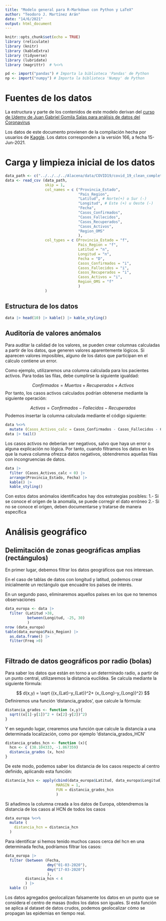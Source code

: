 ```yaml
---
title: "Modelo general para R-Markdown con Python y LaTeX"
author: "Teodoro J. Martínez Arán"
date: "14/6/2021"
output: html_document
---
```


```r
knitr::opts_chunk$set(echo = TRUE)
library (reticulate)
library (knitr)
library (kableExtra)
library (tidyverse)
library (lubridate)
library (magrittr)  # %<>%

pd <- import("pandas") # Importa la biblioteca 'Pandas' de Python
np <- import("numpy") # Importa la biblioteca 'Numpy' de Python

```

# Fuentes de los datos
La estructura y parte de los contenidos de este modelo derivan del [curso de Udemy de Juan Gabriel Gomila Salas para análisis de datos del Coronavirus](https://www.udemy.com/course/covid19-r/)

Los datos de este documento provienen de la compilación hecha por usuarios de [Kaggle](https://www.kaggle.com/imdevskp/corona-virus-report). Los datos corresponden a la versión 166, a fecha 15-Jun-2021.


# Carga y limpieza inicial de los datos

```r
data_path <- c("../../../../Alacena/data/COVID19/covid_19_clean_complete.csv")
data <- read_csv (data_path,
                  skip = 1,
                  col_names = c ("Provincia_Estado",
                                 "Pais_Region",
                                 "Latitud", # Norte(+) o Sur (-)
                                 "Longitud", # Este (+) u Oeste (-)
                                 "Fecha",
                                 "Casos_Confirmados",
                                 "Casos_Fallecidos",
                                 "Casos_Recuperados",
                                 "Casos_Activos",
                                 "Region_OMS"
                                 ),
                  col_types = c (Provincia_Estado = "f",
                                 Pais_Region = "f",
                                 Latitud = "n",
                                 Longitud = "n",
                                 Fecha = "D",
                                 Casos_Confirmados = "i",
                                 Casos_Fallecidos = "i",
                                 Casos_Recuperados = "i",
                                 Casos_Activos = "i",
                                 Region_OMS = "f"
                                 )
                  )

```
## Estructura de los datos

```r
data |> head(10) |> kable() |> kable_styling()

```
## Auditoría de valores anómalos

Para auditar la calidad de los valores, se pueden crear columnas calculadas a partir de los datos, que generen valores aparentemente lógicos. Si aparecen valores imposibles, alguno de los datos que participan en el cálculo contiene un error.

Como ejemplo, utilizaremos una columna calculada para los pacientes activos. Para todas las filas, debe cumplirse la siguiente igualdad:

$$ Confirmados = Muertos + Recuperados + Activos $$
Por tanto, los casos activos calculados podrían obtenerse mediante la siguiente operación:

$$ Activos = Confirmados - Fallecidos - Recuperados $$
Podemos insertar la columna calculada mediante el código siguiente:
```r
data %<>%
  mutate (Casos_Activos_calc = Casos_Confirmados - Casos_Fallecidos - Casos_Recuperados)
data |> tail()
```

Los casos activos no deberían ser negativos, salvo que haya un error o alguna explicación no lógica. Por tanto, cuando filtramos los datos en los que la nueva columna ofrezca datos negativos, obtendremos aquellas filas con incongruencias de datos.

```r
data |>
  filter (Casos_Activos_calc < 0) |>
  arrange(Provincia_Estado, Fecha) |>
  kable() |> 
  kable_styling()

```
Con estos datos anómalos identificados hay dos estrategias posibles:
1.- Si se conoce el origen de la anomalía, se puede corregir el dato erróneo
2.- Si no se conoce el origen, deben documentarse y tratarse de manera específica

# Análisis geográfico

## Delimitación de zonas geográficas amplias (rectángulos)

En primer lugar, debemos filtrar los datos geográficos que nos interesan.

En el caso de tablas de datos con longitud y latitud, podemos crear inicialmente un rectángulo que encuadre los países de interés.

En un segundo paso, eliminaremos aquellos países en los que no tenemos observaciones

```r
data_europa <- data |>
  filter (Latitud >38,
          between(Longitud, -25, 30)
          )
nrow (data_europa)
table(data_europa$Pais_Region) |>
  as.data.frame() |>
  filter(Freq >0)
  
```
## Filtrado de datos geográficos por radio (bolas)

Para saber los datos que están en torno a un determinado radio, a partir de un punto central, utilizaremos la distancia euclídea. Se calcula mediante la siguiente fórmula:

$$ d(x,y) = \sqrt {(x_{Lat}-y_{Lat})^2+ (x_{Long}-y_{Long})^2} $$
Definiremos una función 'distancia_grados', que calcule la fórmula:
```r
distancia_grados <- function (x,y){
  sqrt((x[1]-y[1])^2 + (x[2]-y[2])^2)
}
```

Y en segundo lugar, crearemos una función que calcule la distancia a una determinada localización, como por ejemplo 'distancia_grados_HCN'

```r
distancia_grados_hcn <- function (x){
  hcn <- c (38.104333, -1.867359)
  distancia_grados (x, hcn)
}
```
De este modo, podemos saber los distancia de los casos respecto al centro definido, aplicando esta función:

```r
distancia_hcn <- apply(cbind(data_europa$Latitud, data_europa$Longitud),
                       MARGIN = 1,
                       FUN = distancia_grados_hcn
                       )
```
Si añadimos la columna creada a los datos de Europa, obtendremos la distancia de los casos al HCN de todos los casos

```r
data_europa %<>%
  mutate (
    distancia_hcn = distancia_hcn
  )

```
Para identificar si hemos tenido muchos casos cerca del hcn en una determinada fecha, podríamos filtrar los casos:

```r
data_europa |>
  filter (between (Fecha,
                   dmy("01-03-2020"), 
                   dmy("17-03-2020")
                   ),
         distancia_hcn < 4
         ) |>
  kable ()
```

Los datos agregados geolocalizan falsamente los datos en un punto que se considera el centro de masas (todos los datos son iguales. Si esta función se aplica al dataset de datos crudos, podemos geolocalizar cómo se propagan las epidemias en tiempo real.